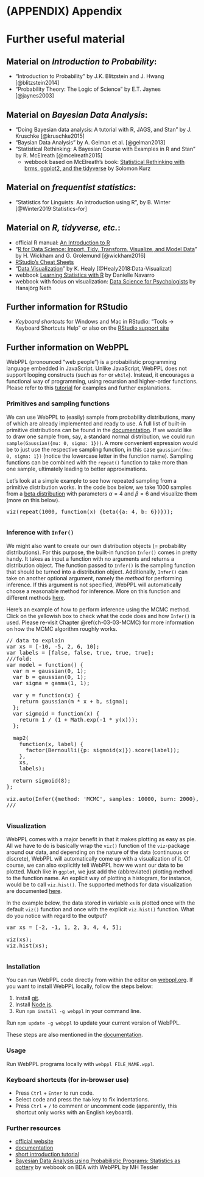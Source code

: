 # (APPENDIX) Appendix {-} 

# Further useful material {#app-90-further-material}

## Material on *Introduction to Probability*:

- "Introduction to Probability" by J.K. Blitzstein and J. Hwang [@blitzstein2014]
- "Probability Theory: The Logic of Science" by E.T. Jaynes [@jaynes2003]

## Material on *Bayesian Data Analysis*:

- "Doing Bayesian data analysis: A tutorial with R, JAGS, and Stan" by J. Kruschke [@kruschke2015] 
- "Baysian Data Analysis" by A. Gelman et al. [@gelman2013]
- "Statistical Rethinking: A Bayesian Course with Examples in R and Stan" by R. McElreath [@mcelreath2015]
  -  webbook based on McElreath's book: [Statistical Rethinking with brms, ggplot2, and the tidyverse](https://bookdown.org/ajkurz/Statistical_Rethinking_recoded/) by Solomon Kurz

## Material on *frequentist statistics*:

- "Statistics for Linguists: An introduction using R", by B. Winter [@Winter2019:Statistics-for]

## Material on *R, tidyverse, etc.*:
  
- official R manual: [An Introduction to R](https://colinfay.me/intro-to-r/)
- "[R for Data Science: Import, Tidy, Transform, Visualize, and Model Data](https://r4ds.had.co.nz)" by H. Wickham and G. Grolemund [@wickham2016]
- [RStudio's Cheat Sheets](https://rstudio.com/resources/cheatsheets/)
- "[Data Visualization](https://socviz.co)" by K. Healy [@Healy2018:Data-Visualizat]
- webbook [Learning Statistics with R](https://learningstatisticswithr.com) by Danielle Navarro
- webbook with focus on visualization: [Data Science for Psychologists](https://bookdown.org/hneth/ds4psy/) by Hansjörg Neth

## Further information for RStudio

- *Keyboard shortcuts* for Windows and Mac in RStudio: "Tools -> Keyboard Shortcuts Help" or also on the [RStudio support site](https://support.rstudio.com/hc/en-us/articles/200711853-Keyboard-Shortcuts)

## Further information on WebPPL

WebPPL (pronounced "web people") is a probabilistic programming language embedded in JavaScript. Unlike JavaScript, WebPPL does not support
looping constructs (such as `for` or `while`). Instead, it encourages a functional way of programming, using recursion and higher-order functions. Please refer to this [tutorial](http://www.problang.org/chapters/app-06-intro-to-webppl.html) for examples and further explanations.

### Primitives and sampling functions

We can use WebPPL to (easily) sample from probability distributions, many of which are already implemented and ready to use. A full list of built-in primitive distributions can be found in the [documentation](https://webppl.readthedocs.io/en/master/distributions.html#primitives). If we would like to draw one sample from, say, a standard normal distribution, we could run `sample(Gaussian({mu: 0, sigma: 1}))`. A more convenient expression would be to just use the respective sampling function, in this case `gaussian({mu: 0, sigma: 1})` (notice the lowercase letter in the function name). Sampling functions can be combined with the `repeat()` function to take more than one sample, ultimately leading to better approximations. 

Let's look at a simple example to see how repeated sampling from a primitive distribution works. In the code box below, we take $1000$ samples from a [beta distribution](#app-91-distributions-beta) with parameters $\alpha = 4$ and $\beta = 6$ and visualize them (more on this below).

<pre class="webppl">
viz(repeat(1000, function(x) {beta({a: 4, b: 6})}));
</pre>

<pre class=" CodeMirror-line " role="presentation">
</pre>


<script>
// find all <pre> elements and set up the editor on them
var preEls = Array.prototype.slice.call(document.getElementsByClassName("webppl"));
preEls.map(function(el) { console.log(el); editor.setup(el, {language: 'webppl'}); });
</script> 


### Inference with `Infer()`

We might also want to create our own distribution objects (= probability distributions). For this purpose, the built-in function `Infer()` comes in pretty handy. It takes as input a function with no arguments and returns a distribution object. The function passed to `Infer()` is the sampling function that should be turned into a distribution object. Additionally, `Infer()` can take on another optional argument, namely the *method* for performing inference. If this argument is not specified, WebPPL will automatically choose a reasonable method for inference. More on this function and different methods [here](https://webppl.readthedocs.io/en/master/inference/index.html).

Here's an example of how to perform inference using the MCMC method. Click on the yellowish box to check what the code does and how `Infer()` is used. Please re-visit Chapter \@ref(ch-03-03-MCMC) for more information on how the MCMC algorithm roughly works.

<pre class="webppl">
// data to explain
var xs = [-10, -5, 2, 6, 10];
var labels = [false, false, true, true, true];
///fold:
var model = function() {
  var m = gaussian(0, 1);
  var b = gaussian(0, 1);
  var sigma = gamma(1, 1);

  var y = function(x) {
    return gaussian(m * x + b, sigma);
  };
  var sigmoid = function(x) {
    return 1 / (1 + Math.exp(-1 * y(x)));
  };

  map2(
    function(x, label) {
      factor(Bernoulli({p: sigmoid(x)}).score(label));
    },
    xs,
    labels);

  return sigmoid(8);
};

viz.auto(Infer({method: 'MCMC', samples: 10000, burn: 2000}, model));
///
</pre>

<pre class=" CodeMirror-line " role="presentation">
</pre>


<script>
// find all <pre> elements and set up the editor on them
var preEls = Array.prototype.slice.call(document.getElementsByClassName("webppl"));
preEls.map(function(el) { console.log(el); editor.setup(el, {language: 'webppl'}); });
</script> 

### Visualization

WebPPL comes with a major benefit in that it makes plotting as easy as pie. All we have to do is basically wrap the `viz()` function of the `viz`-package around our data, and depending on the nature of the data (continuous or discrete), WebPPL will automatically come up with a visualization of it. Of course, we can also explicitly tell WebPPL how we want our data to be plotted. Much like in `ggplot`, we just add the (abbreviated) plotting method to the function name. An explicit way of plotting a histogram, for instance, would be to call `viz.hist()`. The supported methods for data visualization are documented [here](https://github.com/probmods/webppl-viz). 

In the example below, the data stored in variable `xs` is plotted once with the default `viz()` function and once with the explicit `viz.hist()` function. What do you notice with regard to the output?

<pre class="webppl">
var xs = [-2, -1, 1, 2, 3, 4, 4, 5]; 

viz(xs);
viz.hist(xs);
</pre>

<pre class=" CodeMirror-line " role="presentation">
</pre>


<script>
// find all <pre> elements and set up the editor on them
var preEls = Array.prototype.slice.call(document.getElementsByClassName("webppl"));
preEls.map(function(el) { console.log(el); editor.setup(el, {language: 'webppl'}); });
</script> 


### Installation

You can run WebPPL code directly from within the editor on [webppl.org](http://webppl.org/). If you want to install WebPPL locally, follow the steps below:

1. Install [git](https://git-scm.com/downloads).
2. Install [Node.js](https://nodejs.org/en/).
3. Run `npm install -g webppl` in your command line.

Run `npm update -g webppl` to update your current version of WebPPL.

These steps are also mentioned in the [documentation](https://webppl.readthedocs.io/en/master/installation.html).

### Usage

Run WebPPL programs locally with `webppl FILE_NAME.wppl`.

### Keyboard shortcuts (for in-browser use)

- Press `Ctrl` + `Enter` to run code.
- Select code and press the `Tab` key to fix indentations.
- Press `Ctrl` + `/` to comment or uncomment code (apparently, this shortcut only works with an English keyboard).

### Further resources

- [official website](http://webppl.org)
- [documentation](http://docs.webppl.org/en/master/)
- [short introduction tutorial](http://www.problang.org/chapters/app-06-intro-to-webppl.html)
- [Bayesian Data Analysis using Probabilistic Programs: Statistics as pottery](https://mhtess.github.io/bdappl/) by webbook on BDA with WebPPL by MH Tessler
